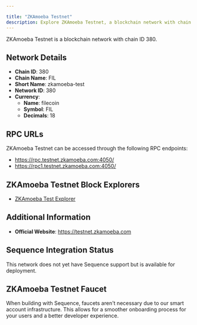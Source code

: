 ```yaml
---

title: "ZKAmoeba Testnet"
description: Explore ZKAmoeba Testnet, a blockchain network with chain ID 380. Learn about its native currency, filecoin, and how to interact with the network.
---
```




ZKAmoeba Testnet is a blockchain network with chain ID 380.

## Network Details

- **Chain ID**: 380
- **Chain Name**: FIL
- **Short Name**: zkamoeba-test
- **Network ID**: 380
- **Currency**: 
  - **Name**: filecoin
  - **Symbol**: FIL
  - **Decimals**: 18

## RPC URLs

ZKAmoeba Testnet can be accessed through the following RPC endpoints:

- https://rpc.testnet.zkamoeba.com:4050/
- https://rpc1.testnet.zkamoeba.com:4050/

## ZKAmoeba Testnet Block Explorers

- [ZKAmoeba Test Explorer](https://testnetexplorer.zkamoeba.com)

## Additional Information

- **Official Website**: https://testnet.zkamoeba.com

## Sequence Integration Status

This network does not yet have Sequence support but is available for deployment.

## ZKAmoeba Testnet Faucet

When building with Sequence, faucets aren't necessary due to our smart account infrastructure. This allows for a smoother onboarding process for your users and a better developer experience.
